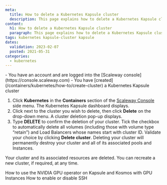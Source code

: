 ```yaml
---
meta:
  title: How to delete a Kubernetes Kapsule cluster
  description: This page explains how to delete a Kubernetes Kapsule cluster
content:
  h1: How to delete a Kubernetes Kapsule cluster
  paragraph: This page explains how to delete a Kubernetes Kapsule cluster
tags: kubernetes kapsule-cluster kapsule
dates:
  validation: 2023-02-07
  posted: 2021-05-31
categories:
  - kubernetes
---
```


<Macro id="iam-requirements" />

<Message type="requirement">
  - You have an account and are logged into the [Scaleway console](https://console.scaleway.com) 
  - You have [created](/containers/kubernetes/how-to/create-cluster) a Kubernetes Kapsule cluster
</Message>

1. Click **Kubernetes** in the **Containers** section of the [Scaleway Console](https://console.scaleway.com) side menu. The Kubernetes Kapsule dashboard displays.
2. Click <Icon name="more" /> next to the cluster you wish to delete, then click **Delete** on the drop-down menu. A cluster deletion pop-up displays.
3. Type **DELETE** to confirm the deletion of your cluster. Tick the checkbox to automatically delete all volumes (including those with volume type “retain”) and Load Balancers whose names start with cluster ID. Validate your choice by clicking **Delete cluster**. 
    <Message type="important">
      Deleting your cluster will permanently destroy your cluster and all of its associated pools and Instances.
    </Message>

Your cluster and its associated resources are deleted. You can recreate a new cluster, if required, at any time.


<Navigation title="See Also">
  <PreviousButton to="/containers/kubernetes/how-to/use-nvidia-gpu-operator/">How to use the NVIDIA GPU operator on Kapsule and Kosmos with GPU Instances</PreviousButton>
  <NextButton to="/containers/kubernetes/how-to/enable-disable-ssh/">How to enable or disable SSH</NextButton>
</Navigation>
